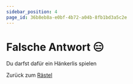 ```yaml
---
sidebar_position: 4
page_id: 36b8eb8a-e0bf-4b72-a04b-8fb1bd3a5c2e
---
```



# Falsche Antwort 😑

Du darfst dafür ein Hänkerlis spielen 

<Hangman />

Zurück zum [Rästel](https://mint-26e.gbsl.website/mhwmjw)

